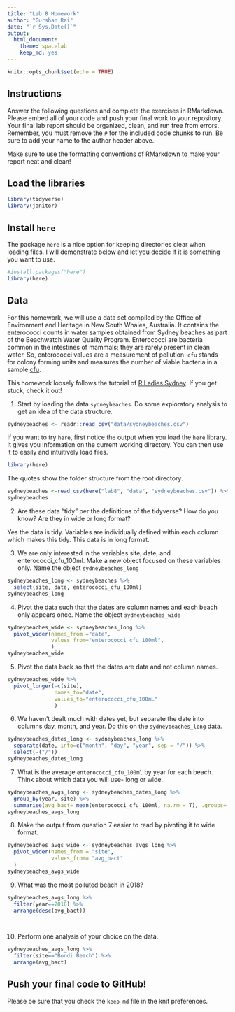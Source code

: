 ```yaml
---
title: "Lab 8 Homework"
author: "Gurshan Rai"
date: "`r Sys.Date()`"
output:
  html_document: 
    theme: spacelab
    keep_md: yes
---
```


```r
knitr::opts_chunk$set(echo = TRUE)
```

## Instructions
Answer the following questions and complete the exercises in RMarkdown. Please embed all of your code and push your final work to your repository. Your final lab report should be organized, clean, and run free from errors. Remember, you must remove the `#` for the included code chunks to run. Be sure to add your name to the author header above.  

Make sure to use the formatting conventions of RMarkdown to make your report neat and clean!  

## Load the libraries
```r
library(tidyverse)
library(janitor)
``` 

## Install `here`
The package `here` is a nice option for keeping directories clear when loading files. I will demonstrate below and let you decide if it is something you want to use.  
```r
#install.packages("here")
library(here)
```

## Data
For this homework, we will use a data set compiled by the Office of Environment and Heritage in New South Whales, Australia. It contains the enterococci counts in water samples obtained from Sydney beaches as part of the Beachwatch Water Quality Program. Enterococci are bacteria common in the intestines of mammals; they are rarely present in clean water. So, enterococci values are a measurement of pollution. `cfu` stands for colony forming units and measures the number of viable bacteria in a sample [cfu](https://en.wikipedia.org/wiki/Colony-forming_unit).   

This homework loosely follows the tutorial of [R Ladies Sydney](https://rladiessydney.org/). If you get stuck, check it out!  

1. Start by loading the data `sydneybeaches`. Do some exploratory analysis to get an idea of the data structure.
```r
sydneybeaches <- readr::read_csv("data/sydneybeaches.csv")

```

If you want to try `here`, first notice the output when you load the `here` library. It gives you information on the current working directory. You can then use it to easily and intuitively load files.
```r
library(here)
```

The quotes show the folder structure from the root directory.
```r
sydneybeaches <-read_csv(here("lab8", "data", "sydneybeaches.csv")) %>% janitor::clean_names()
sydneybeaches
```

2. Are these data "tidy" per the definitions of the tidyverse? How do you know? Are they in wide or long format?

Yes the data is tidy. Variables are individually defined within each column which makes this tidy. This data is in long format.

3. We are only interested in the variables site, date, and enterococci_cfu_100ml. Make a new object focused on these variables only. Name the object `sydneybeaches_long`

```r
sydneybeaches_long <- sydneybeaches %>% 
  select(site, date, enterococci_cfu_100ml)
sydneybeaches_long
```

4. Pivot the data such that the dates are column names and each beach only appears once. Name the object `sydneybeaches_wide`
```r
sydneybeaches_wide <- sydneybeaches_long %>% 
  pivot_wider(names_from ="date",
              values_from="enterococci_cfu_100ml",
              )
sydneybeaches_wide
```


5. Pivot the data back so that the dates are data and not column names.
```r
sydneybeaches_wide %>% 
  pivot_longer(-c(site),
               names_to="date",
               values_to="enterococci_cfu_100mL"
               )
```


6. We haven't dealt much with dates yet, but separate the date into columns day, month, and year. Do this on the `sydneybeaches_long` data.

```r
sydneybeaches_dates_long <- sydneybeaches_long %>% 
  separate(date, into=c("month", "day", "year", sep = "/")) %>% 
  select(-("/"))
sydneybeaches_dates_long
```

7. What is the average `enterococci_cfu_100ml` by year for each beach. Think about which data you will use- long or wide.
```r
sydneybeaches_avgs_long <- sydneybeaches_dates_long %>% 
  group_by(year, site) %>% 
  summarise(avg_bact= mean(enterococci_cfu_100ml, na.rm = T), .groups='keep')
sydneybeaches_avgs_long
```


8. Make the output from question 7 easier to read by pivoting it to wide format.
```r
sydneybeaches_avgs_wide <- sydneybeaches_avgs_long %>% 
  pivot_wider(names_from = "site",
              values_from= "avg_bact"
  )
sydneybeaches_avgs_wide
```


9. What was the most polluted beach in 2018?
```r
sydneybeaches_avgs_long %>% 
  filter(year==2018) %>% 
  arrange(desc(avg_bact))

  
```


10. Perform one analysis of your choice on the data.
```r
sydneybeaches_avgs_long %>% 
  filter(site=="Bondi Beach") %>% 
  arrange(avg_bact)
```



## Push your final code to GitHub!
Please be sure that you check the `keep md` file in the knit preferences.   